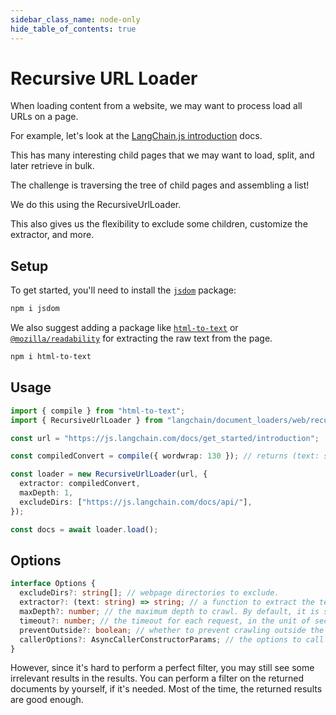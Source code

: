 ```yaml
---
sidebar_class_name: node-only
hide_table_of_contents: true
---
```


# Recursive URL Loader

When loading content from a website, we may want to process load all URLs on a page.

For example, let's look at the [LangChain.js introduction](https://js.langchain.com/docs/get_started/introduction) docs.

This has many interesting child pages that we may want to load, split, and later retrieve in bulk.

The challenge is traversing the tree of child pages and assembling a list!

We do this using the RecursiveUrlLoader.

This also gives us the flexibility to exclude some children, customize the extractor, and more.

## Setup

To get started, you'll need to install the [`jsdom`](https://www.npmjs.com/package/jsdom) package:

```bash npm2yarn
npm i jsdom
```

We also suggest adding a package like [`html-to-text`](https://www.npmjs.com/package/html-to-text) or
[`@mozilla/readability`](https://www.npmjs.com/package/@mozilla/readability) for extracting the raw text from the page.

```bash npm2yarn
npm i html-to-text
```

## Usage

```typescript
import { compile } from "html-to-text";
import { RecursiveUrlLoader } from "langchain/document_loaders/web/recursive_url";

const url = "https://js.langchain.com/docs/get_started/introduction";

const compiledConvert = compile({ wordwrap: 130 }); // returns (text: string) => string;

const loader = new RecursiveUrlLoader(url, {
  extractor: compiledConvert,
  maxDepth: 1,
  excludeDirs: ["https://js.langchain.com/docs/api/"],
});

const docs = await loader.load();
```

## Options

```typescript
interface Options {
  excludeDirs?: string[]; // webpage directories to exclude.
  extractor?: (text: string) => string; // a function to extract the text of the document from the webpage, by default it returns the page as it is. It is recommended to use tools like html-to-text to extract the text. By default, it just returns the page as it is.
  maxDepth?: number; // the maximum depth to crawl. By default, it is set to 2. If you need to crawl the whole website, set it to a number that is large enough would simply do the job.
  timeout?: number; // the timeout for each request, in the unit of seconds. By default, it is set to 10000 (10 seconds).
  preventOutside?: boolean; // whether to prevent crawling outside the root url. By default, it is set to true.
  callerOptions?: AsyncCallerConstructorParams; // the options to call the AsyncCaller for example setting max concurrency (default is 64)
}
```

However, since it's hard to perform a perfect filter, you may still see some irrelevant results in the results. You can perform a filter on the returned documents by yourself, if it's needed. Most of the time, the returned results are good enough.
